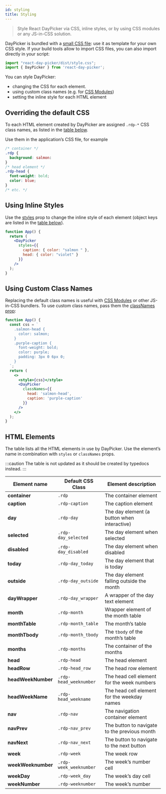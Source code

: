 ```yaml
---
id: styling
title: Styling
---
```


> Style React DayPicker via CSS, inline styles, or by using CSS modules or any JS-in-CSS solution.

DayPicker is bundled with a [small CSS
file](https://github.com/gpbl/react-day-picker/blob/master/packages/react-day-picker/src/style.css): use it as template for your own CSS style. If your build tools allow to import CSS files, you can also import directly in your script:

```js
import "react-day-picker/dist/style.css";
import { DayPicker } from 'react-day-picker';
```

You can style DayPicker:

- changing the CSS for each element.
- using custom class names (e.g. for [CSS Modules](https://github.com/css-modules/css-modules))
- setting the inline style for each HTML element

## Overriding the default CSS

To each HTML element created by DayPicker are assigned `.rdp-*` CSS class names,
as listed in the [table below](#html-elements).

Use them in the application’s CSS file, for example

```css
/* container */
.rdp {
  background: salmon:
}
/* head element */
.rdp-head {
  font-weight: bold;
  color: blue;
}
/* etc. */
```

## Using Inline Styles

Use the [styles](./api/daypicker#styles) prop to change the inline style of
each element (object keys are listed in the [table below](#html-elements)).

```jsx preview
function App() {
  return (
    <DayPicker
      styles={{
        caption: { color: "salmon " },
        head: { color: "violet" }
      }}
    />
  );
}
```


## Using Custom Class Names

Replacing the default class names is useful with [CSS
Modules](https://github.com/css-modules/css-modules) or other JS-in-CSS bundlers. To
use custom class names, pass them the [classNames prop](./props.mdx#classnames):

```jsx preview
function App() {
  const css = `
    .salmon-head {
      color: salmon;
    }
    .purple-caption {
      font-weight: bold;
      color: purple;
      padding: 3px 0 6px 0;
    }
  `;
  return (
    <>
      <style>{css}</style>
      <DayPicker
        classNames={{
          head: 'salmon-head',
          caption: 'purple-caption'
        }}
      />
    </>
  );
}
```

## HTML Elements

The table lists all the HTML elements in use by DayPicker. Use the element’s
name in combination with `styles` or `classNames` props.

:::caution
The table is not updated as it should be created by typedocs instead.
:::

| Element name       | Default CSS Class      | Element description                          |
| ------------------ | ---------------------- | -------------------------------------------- |
| **container**      | `.rdp`                 | The container element                        |
| **caption**        | `.rdp-caption`         | The caption element                          |
| **day**            | `.rdp-day`             | The day element (a button when interactive)  |
| **selected**       | `.rdp-day_selected`    | The day element when selected                |
| **disabled**       | `.rdp-day_disabled`    | The day element when disabled                |
| **today**          | `.rdp-day_today`       | The day element that is today                |
| **outside**        | `.rdp-day_outside`     | The day element falling outside the month    |
| **dayWrapper**     | `.rdp-day_wrapper`     | A wrapper of the day text element            |
| **month**          | `.rdp-month`           | Wrapper element of the month table           |
| **monthTable**     | `.rdp-month_table`     | The month’s table                            |
| **monthTbody**     | `.rdp-month_tbody`     | The `tbody` of the month’s table             |
| **months**         | `.rdp-months`          | The container of the months                  |
| **head**           | `.rdp-head`            | The head element                             |
| **headRow**        | `.rdp-head_row`        | The head row element                         |
| **headWeekNumber** | `.rdp-head_weeknumber` | The head cell element for the week numbers   |
| **headWeekName**   | `.rdp-head_weekname`   | The head cell element for the weekday names  |
| **nav**            | `.rdp-nav`             | The navigation container element             |
| **navPrev**        | `.rdp-nav_prev`        | The button to navigate to the previous month |
| **navNext**        | `.rdp-nav_next`        | The button to navigate to the next button    |
| **week**           | `.rdp-week`            | The week row                                 |
| **weekWeeknumber** | `.rdp-week_weeknumber` | The week’s number cell                       |
| **weekDay**        | `.rdp-week_day`        | The week’s day cell                          |
| **weekNumber**     | `.rdp-weeknumber`      | The week’s number                            |
